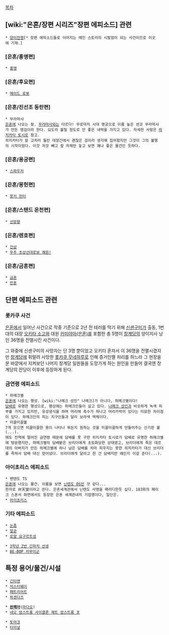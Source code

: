[[목차]]

== [wiki:"은혼/장편 시리즈"장편 에피소드] 관련 ==
 * [[양이전쟁]][* 장편 에피소드들로 이어지는 메인 스토리의 시발점이 되는 사건이므로 이곳에 기재.]
=== [은혼/홍앵편] ===
 * [[홍앵]]
=== [은혼/후요편] ===
 * [[메이드 로봇]]
=== [은혼/진선조 동란편] ===
 * 무라마샤
 [[은혼]]에 나오는 칼. [[무라마사]]와는 다르다! 무로마치 시대 명공으로 이름 높은 센코 무라마샤가 만든 명검이라 한다. 요도라 불릴 정도로 안 좋은 내력을 가지고 있다. 자세한 사항은 [[히지카타 토시로#s-2.3|히지카타 토시로]] 참고. 
 히지카타가 칼 고치러 들린 대장간에서 괜찮은 검이라 생각해 집어왔지만 그것이 그의 불행의 시작이었다. 이것 저것 빼고 칼 자체만 놓고 보면 꽤나 좋은 물건인 듯하다. 
=== [은혼/용궁편] ===
 * [[스파우저]]
=== [은혼/몽헌편] ===
 * [[몽키 헌터]]
=== [은혼/스탠드 온천편] ===
 * [[선망향]]
=== [은혼/렌호편] ===
 * [[건삼]]
 * [[우주 초상선대로보 쾌원!]]
=== [은혼/금혼편] ===
 * [[금혼]]
 * [[만혼]]

== 단편 에피소드 관련 ==
=== 롯카쿠 사건 ===
[[은혼]]에서 일어난 사건으로 작중 기준으로 2년 전 테러를 막기 위해 [[신센구미]]가 출동, 1번대의 대장 [[오키타 소고]]와 대원 [[카미야마(은혼)]]를 포함한 총 5명이 [[창계당]]의 양이지사 낭인 36명을 전멸시킨 사건이다.

그 와중에 신센구미의 사망자는 단 3명 뿐이었고 오키타 혼자서 이 36명을 전멸시켰지만 [[창계당]]에 휘말려 사망한 [[롯카쿠 무네하루]]로 인해 증거인멸 처리를 하느라 그 현장을 문 바깥에서 지켜보던 나머지 창계당 일원들을 도망가게 하는 원인을 만들어 결국엔 창계당의 잔당이 이후에 등장하게 된다.
=== 금연령 에피소드 ===
 * 하메크별
 [[은혼]]에 나오는 행성. [wiki:"나메크 성인" 나메크]가 아니다, 하메크별이다!
 [[담배]]로 유명한 행성으로, 행성에는 하메크인들이 살고 있다. [[나메크 성인]]과 비슷하게 녹색 피부를 가지고 있지만, 유성생식을 하며 머리에 촉수가 하나고 머리카락이 있다는 미묘한 차이점이 있다. 하메크인의 피는 지구인들과 달리 보라색 액체이다.
 * 미끌미끌볼
 7개 모으면 미끌미끌한 용이 나타나 뭐든지 원하는 것을 미끌미끌하게 만들어주는 신기한 볼(...).
 에도 전역에 떨어진 금연령 때문에 담배를 못 구한 히지카타 토시로가 담배로 유명한 하메크별에 방문했지만, 하메크별의 담배밭은 브리더에게 초토화당한 상태였고, 브리더에게 죽은 데르데의 아버지가 만든 하메크별에 하나 남은 담배를 차마 피우지는 못한 히지카타가 대신 브리더를 족쳐서 담배 대신 얻어냈다. 브리더에게 달라고 한 건 담배지만 왜인지 이걸 준다(...).
=== 아이초리스 에피소드 ===
 * 벤텐도 TS
 [[은혼]]에 나오는 물건. 이름을 보면 [[닌텐도 DS]]인 것 같다...
 한자로 弁天堂이라고 쓴다. 은혼세계관에서 닌텐도 사명을 패러디한듯 싶다. 183화의 페이크 스폰서 화면에서도 등장한 은혼 세계관내의 기업명이다, 일단은.
 * [[아이쵸리스]]
=== 기타 에피소드 ===
 * [[눈좀]]
 * [[알균]]
 * [[로얄 요구르트성]]

 * [[3학년 Z반 긴파치 선생]]
 * [[BE-BOP 카무이군]]

== 특정 용어/물건/시설 ==
 * [[긴타맨]]
 * [[저스터웨이]]
 * [[패트리어트]]
 * [[하겐다즈]]

 * '''[[완폐아]]'''([[마다오]])
 * [[네오 암스트롱 사이클론 제트 암스트롱 포]]

 * [[토야코]]
 * [[터미널]]
